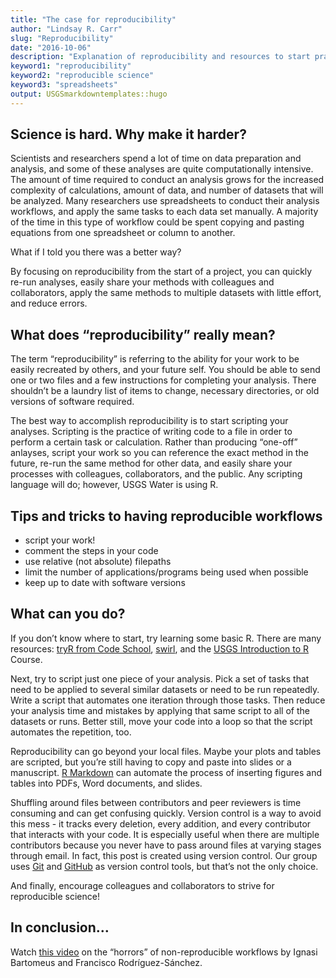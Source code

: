 ```yaml
---
title: "The case for reproducibility"
author: "Lindsay R. Carr"
slug: "Reproducibility"
date: "2016-10-06"
description: "Explanation of reproducibility and resources to start practicing it"
keyword1: "reproducibility"
keyword2: "reproducible science"
keyword3: "spreadsheets"
output: USGSmarkdowntemplates::hugo
---
```


## Science is hard. Why make it harder?

Scientists and researchers spend a lot of time on data preparation and analysis, and some of these analyses are quite computationally intensive. The amount of time required to conduct an analysis grows for the increased complexity of calculations, amount of data, and number of datasets that will be analyzed. Many researchers use spreadsheets to conduct their analysis workflows, and apply the same tasks to each data set manually. A majority of the time in this type of workflow could be spent copying and pasting equations from one spreadsheet or column to another.

What if I told you there was a better way?

By focusing on reproducibility from the start of a project, you can quickly re-run analyses, easily share your methods with colleagues and collaborators, apply the same methods to multiple datasets with little effort, and reduce errors.

## What does "reproducibility" really mean?

The term "reproducibility" is referring to the ability for your work to be easily recreated by others, and your future self. You should be able to send one or two files and a few instructions for completing your analysis. There shouldn't be a laundry list of items to change, necessary directories, or old versions of software required.

The best way to accomplish reproducibility is to start scripting your analyses. Scripting is the practice of writing code to a file in order to perform a certain task or calculation. Rather than producing "one-off" anlayses, script your work so you can reference the exact method in the future, re-run the same method for other data, and easily share your processes with colleagues, collaborators, and the public. Any scripting language will do; however, USGS Water is using R.

## Tips and tricks to having reproducible workflows
* script your work!
* comment the steps in your code
* use relative (not absolute) filepaths
* limit the number of applications/programs being used when possible
* keep up to date with software versions

## What can you do?

If you don't know where to start, try learning some basic R. There are many resources: [tryR from Code School](http://tryr.codeschool.com/), [swirl](http://swirlstats.com/), and the [USGS Introduction to R](https://owi.usgs.gov/R/training.html) Course.

Next, try to script just one piece of your analysis. Pick a set of tasks that need to be applied to several similar datasets or need to be run repeatedly. Write a script that automates one iteration through those tasks. Then reduce your analysis time and mistakes by applying that same script to all of the datasets or runs. Better still, move your code into a loop so that the script automates the repetition, too.

Reproducibility can go beyond your local files. Maybe your plots and tables are scripted, but you're still having to copy and paste into slides or a manuscript. [R Markdown](http://rmarkdown.rstudio.com/) can automate the process of inserting figures and tables into PDFs, Word documents, and slides.

Shuffling around files between contributors and peer reviewers is time consuming and can get confusing quickly. Version control is a way to avoid this mess - it tracks every deletion, every addition, and every contributor that interacts with your code. It is especially useful when there are multiple contributors because you never have to pass around files at varying stages through email. In fact, this post is created using version control. Our group uses [Git](https://git-scm.com/) and [GitHub](https://github.com/) as version control tools, but that's not the only choice.

And finally, encourage colleagues and collaborators to strive for reproducible science!

## In conclusion...

Watch [this video](https://www.youtube.com/watch?v=s3JldKoA0zw) on the "horrors" of non-reproducible workflows by Ignasi Bartomeus and Francisco Rodríguez-Sánchez.

<br>
